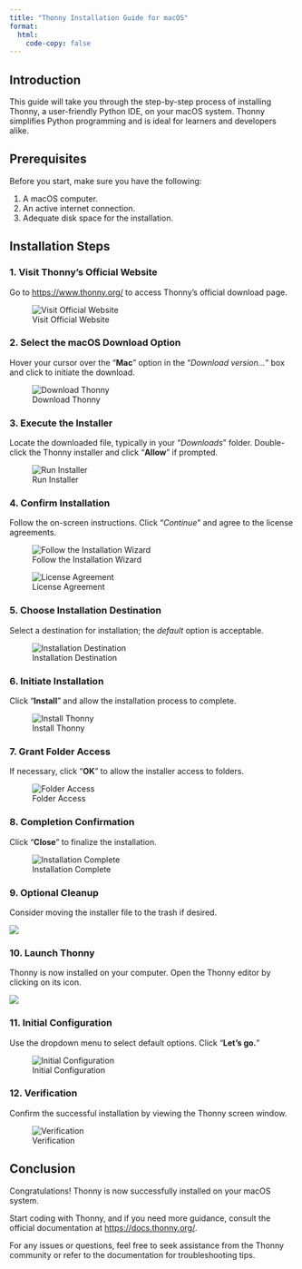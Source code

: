 ```yaml
---
title: "Thonny Installation Guide for macOS"
format: 
  html:
    code-copy: false
---
```


<html>
<head>
    <style>
        body {
            -webkit-user-select: none; /* Safari */
            -moz-user-select: none; /* Firefox */
            -ms-user-select: none; /* IE10+/Edge */
            user-select: none; /* Standard */
        }
    </style>
</head>
<body>


## Introduction

This guide will take you through the step-by-step process of installing Thonny, a user-friendly Python IDE, on your macOS system. Thonny simplifies Python programming and is ideal for learners and developers alike.

## Prerequisites

Before you start, make sure you have the following:

1. A macOS computer.
2. An active internet connection.
3. Adequate disk space for the installation.

## Installation Steps

### 1. Visit Thonny's Official Website
Go to [https://www.thonny.org/](https://www.thonny.org/) to access Thonny's official download page.

![Visit Official Website](/images/thonny-mac/Step_1.png)

### 2. Select the macOS Download Option
Hover your cursor over the "**Mac**" option in the "*Download version…*" box and click to initiate the download.

![Download Thonny](/images/thonny-mac/Step_2.png)


### 3. Execute the Installer
Locate the downloaded file, typically in your "*Downloads*" folder. Double-click the Thonny installer and click "**Allow**" if prompted.

![Run Installer](/images/thonny-mac/Step_3.png)

### 4. Confirm Installation

Follow the on-screen instructions. Click "*Continue*" and agree to the license agreements.

![Follow the Installation Wizard](/images/thonny-mac/Step_4.png)

![License Agreement](/images/thonny-mac/Step_6.png)

### 5. Choose Installation Destination

Select a destination for installation; the _default_ option is acceptable.

![Installation Destination](/images/thonny-mac/Step_7.png)

### 6. Initiate Installation
Click "**Install**" and allow the installation process to complete.

![Install Thonny](/images/thonny-mac/Step_8.png)

### 7. Grant Folder Access
If necessary, click "**OK**" to allow the installer access to folders.

![Folder Access](/images/thonny-mac/Step_9a.png)

### 8. Completion Confirmation
Click "**Close**" to finalize the installation.

![Installation Complete](/images/thonny-mac/Step_10.png)

### 9. Optional Cleanup
Consider moving the installer file to the trash if desired.

![](/images/thonny-mac/Step_11.png)

### 10. Launch Thonny
Thonny is now installed on your computer. Open the Thonny editor by clicking on its icon.

![](/images/thonny-mac/Step_12.png)

### 11. Initial Configuration
Use the dropdown menu to select default options. Click "**Let's go.**"

![Initial Configuration](/images/thonny-mac/Step_13.png)

### 12. Verification
Confirm the successful installation by viewing the Thonny screen window.

![Verification](/images/thonny-mac/Step_14.png)

## Conclusion
Congratulations! Thonny is now successfully installed on your macOS system.

Start coding with Thonny, and if you need more guidance, consult the official documentation at [https://docs.thonny.org/](https://docs.thonny.org/). 

For any issues or questions, feel free to seek assistance from the Thonny community or refer to the documentation for troubleshooting tips.


<!-- <footer>
  <p>This is a Quarto website. To learn more about Quarto websites visit <https://quarto.org/docs/websites>.<br>
  Author: Kartik Bulusu<br>
  Contact: <a href="mailto:bulusu@gwu.edu">bulusu</a><br>
  &copy; 2025 All rights reserved</p>
</footer> -->